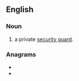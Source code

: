 ==English==

===Noun===
{{en-noun}}
# {{lb|en|colloquial|derogatory}} a private [[security guard]].

===Anagrams===
* {{l|en|co-parent}}
* {{l|en|portance}}